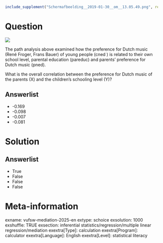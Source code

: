 ```r
include_supplement("Schermafbeelding__2019-01-30__om__13.05.49.png", recursive = TRUE)
```

Question
========
![](Schermafbeelding__2019-01-30__om__13.05.49.png)

The path analysis above examined how the preference for Dutch music (René Froger, Frans Bauer) of young people (cned ) is related to their own school level, parental education (pareduc) and parents' preference for Dutch music (pned).  

What is the overall correlation between the preference for Dutch music of the parents (X) and the children's schooling level (Y)?

Answerlist
----------
* -0.169
* -0.098
* -0.007
* -0.081

Solution
========

Answerlist
----------
* True
* False
* False
* False

Meta-information
================
exname: vufsw-mediation-2025-en
extype: schoice
exsolution: 1000
exshuffle: TRUE
exsection: inferential statistics/regression/multiple linear regression/mediation
exextra[Type]: calculation
exextra[Program]: calculator
exextra[Language]: English
exextra[Level]: statistical literacy

